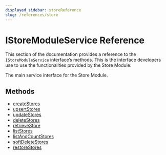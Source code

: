 ```yaml
---
displayed_sidebar: storeReference
slug: /references/store
---
```



# IStoreModuleService Reference

This section of the documentation provides a reference to the `IStoreModuleService` interface’s methods. This is the interface developers use to use the functionalities provided by the Store Module.

The main service interface for the Store Module.

## Methods

- [createStores](../../IStoreModuleService/methods/store.IStoreModuleService.createStores/page.mdx)
- [upsertStores](../../IStoreModuleService/methods/store.IStoreModuleService.upsertStores/page.mdx)
- [updateStores](../../IStoreModuleService/methods/store.IStoreModuleService.updateStores/page.mdx)
- [deleteStores](../../IStoreModuleService/methods/store.IStoreModuleService.deleteStores/page.mdx)
- [retrieveStore](../../IStoreModuleService/methods/store.IStoreModuleService.retrieveStore/page.mdx)
- [listStores](../../IStoreModuleService/methods/store.IStoreModuleService.listStores/page.mdx)
- [listAndCountStores](../../IStoreModuleService/methods/store.IStoreModuleService.listAndCountStores/page.mdx)
- [softDeleteStores](../../IStoreModuleService/methods/store.IStoreModuleService.softDeleteStores/page.mdx)
- [restoreStores](../../IStoreModuleService/methods/store.IStoreModuleService.restoreStores/page.mdx)
